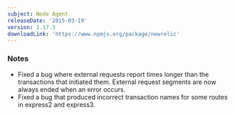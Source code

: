 ```yaml
---
subject: Node Agent
releaseDate: '2015-03-19'
version: 1.17.3
downloadLink: 'https://www.npmjs.org/package/newrelic'
---
```


### Notes

* Fixed a bug where external requests report times longer than the transactions that initiated them. External request segments are now always ended when an error occurs.
* Fixed a bug that produced incorrect transaction names for some routes in express2 and express3.
